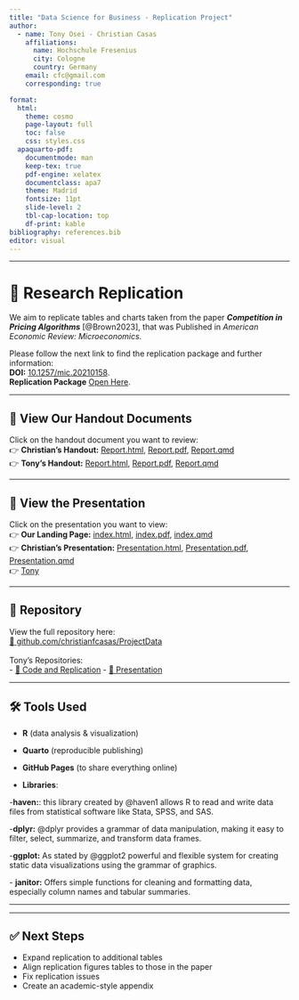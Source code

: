 ```yaml
---
title: "Data Science for Business - Replication Project"
author:
  - name: Tony Osei - Christian Casas
    affiliations:
      name: Hochschule Fresenius
      city: Cologne
      country: Germany
    email: cfc@gmail.com
    corresponding: true

format:
  html:
    theme: cosmo
    page-layout: full
    toc: false
    css: styles.css
  apaquarto-pdf:
    documentmode: man
    keep-tex: true
    pdf-engine: xelatex
    documentclass: apa7
    theme: Madrid
    fontsize: 11pt
    slide-level: 2
    tbl-cap-location: top
    df-print: kable
bibliography: references.bib
editor: visual
---
```


------------------------------------------------------------------------

# 🎯 Research Replication

We aim to replicate tables and charts taken from the paper ***Competition in Pricing Algorithms*** [@Brown2023], that was Published in *American Economic Review: Microeconomics.*\

Please follow the next link to find the replication package and further information:\
**DOI:** [10.1257/mic.20210158](https://doi.org/10.1257/mic.20210158).\
**Replication Package** [Open Here](https://www.openicpsr.org/openicpsr/project/151303/version/V1/view).

------------------------------------------------------------------------

## 🎥 View Our Handout Documents

Click on the handout document you want to review:\
👉 **Christian's Handout:** [Report.html](Report.html), [Report.pdf](Report.pdf), [Report.qmd](Report.qmd)\
👉 **Tony's Handout:** [Report.html](https://nanaosei95.github.io/replication-report/), [Report.pdf](https://nanaosei95.github.io/replication-report/apa-report.pdf), [Report.qmd](https://github.com/Nanaosei95/replication-report/blob/main/docs/apa-report.qmd)\

------------------------------------------------------------------------

## 🎥 View the Presentation

Click on the presentation you want to view:\
👉 **Our Landing Page:** [index.html](index.html), [index.pdf](index.pdf), [index.qmd](index.qmd)\
👉 **Christian's Presentation:** [Presentation.html](try.html), [Presentation.pdf](try.pdf), [Presentation.qmd](try.qmd)\
👉 [Tony](https://nanaosei95.github.io/replicapresentation)

------------------------------------------------------------------------

## 📁 Repository

View the full repository here:\
[🔗 github.com/christianfcasas/ProjectData](https://github.com/christianfcasas/ProjectData)
\
\
Tony's Repositories:\
- [🔗 Code and Replication](https://github.com/Nanaosei95/Replica.git)
- [🔗 Presentation](https://github.com/Nanaosei95/replicapresentation.git)

------------------------------------------------------------------------

## 🛠️ Tools Used

-   **R** (data analysis & visualization)\
-   **Quarto** (reproducible publishing)\
-   **GitHub Pages** (to share everything online)

-   **Libraries**:\ 

-**haven:**: this library created by @haven1 allows R to read and write data files from statistical software like Stata, SPSS, and SAS.\

-**dplyr:** @dplyr provides a grammar of data manipulation, making it easy to filter, select, summarize, and transform data frames.\

\-**ggplot:** As stated by @ggplot2 powerful and flexible system for creating static data visualizations using the grammar of graphics.\

\-       **janitor:** Offers simple functions for cleaning and formatting data, especially column names and tabular summaries.

------------------------------------------------------------------------

------------------------------------------------------------------------

## ✅ Next Steps

-   Expand replication to additional tables\
-   Align replication figures tables to those in the paper\
-   Fix replication issues\
-   Create an academic-style appendix

